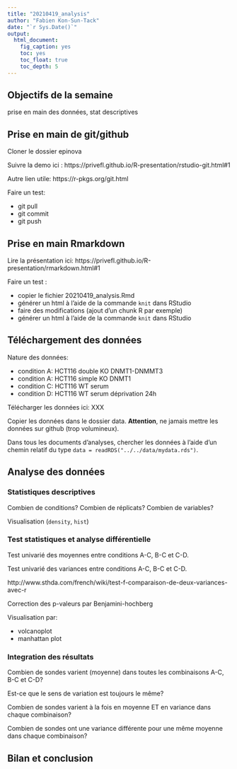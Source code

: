 ```yaml
---
title: "20210419_analysis"
author: "Fabien Kon-Sun-Tack"
date: "`r Sys.Date()`"
output:
  html_document:
    fig_caption: yes
    toc: yes
    toc_float: true
    toc_depth: 5
---
```


## Objectifs de la semaine

prise en main des données, stat descriptives

## Prise en main de git/github

Cloner le dossier epinova

Suivre la demo ici : https://privefl.github.io/R-presentation/rstudio-git.html#1

Autre lien utile: https://r-pkgs.org/git.html

Faire un test:

- git pull
- git commit
- git push

## Prise en main Rmarkdown

Lire la présentation ici: https://privefl.github.io/R-presentation/rmarkdown.html#1

Faire un test : 

- copier le fichier 20210419_analysis.Rmd
- générer un html à l'aide de la commande `knit` dans RStudio
- faire des modifications (ajout d'un chunk R par exemple)
- générer un html à l'aide de la commande `knit` dans RStudio

## Téléchargement des données

Nature des données:

- condition A: HCT116 double KO DNMT1-DNMMT3
- condition A: HCT116 simple KO DNMT1
- condition C: HCT116 WT serum
- condition D: HCT116 WT serum déprivation 24h 

Télécharger les données ici: XXX

Copier les données dans le dossier data. **Attention**, ne jamais mettre les données sur github (trop volumineux).

Dans tous les documents d'analyses, chercher les données à l'aide d'un chemin relatif du type `data = readRDS("../../data/mydata.rds")`.

## Analyse des données

### Statistiques descriptives

Combien de conditions? Combien de réplicats? Combien de variables?

Visualisation (`density`, `hist`)

### Test statistiques et analyse différentielle

Test univarié des moyennes entre conditions A-C, B-C et C-D.

Test univarié des variances entre conditions A-C, B-C et C-D.

http://www.sthda.com/french/wiki/test-f-comparaison-de-deux-variances-avec-r

Correction des p-valeurs par Benjamini-hochberg

Visualisation par:  

- volcanoplot
- manhattan plot

### Integration des résultats

Combien de sondes varient (moyenne) dans toutes les combinaisons A-C, B-C et C-D? 

Est-ce que le sens de variation est toujours le même?

Combien de sondes varient à la fois en moyenne ET en variance dans chaque combinaison?

Combien de sondes ont une variance différente pour une même moyenne dans chaque combinaison?

## Bilan et conclusion


